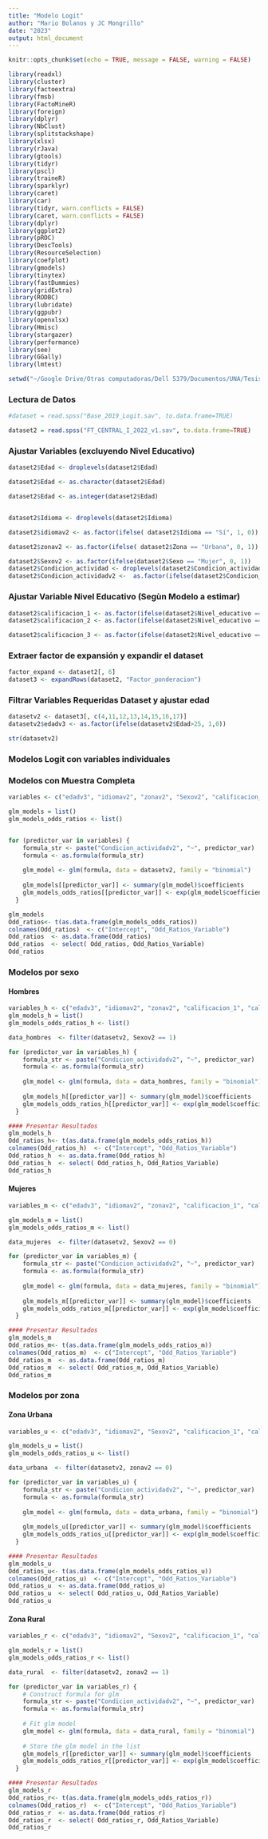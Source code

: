 ```yaml
---
title: "Modelo Logit"
author: "Mario Bolanos y JC Mongrillo"
date: "2023"
output: html_document
---
```


```r
knitr::opts_chunk$set(echo = TRUE, message = FALSE, warning = FALSE)
```

```r
library(readxl)
library(cluster)
library(factoextra)
library(fmsb)
library(FactoMineR)
library(foreign)
library(dplyr)
library(NbClust)
library(splitstackshape)
library(xlsx)
library(rJava)
library(gtools)
library(tidyr)
library(pscl)
library(traineR)
library(sparklyr)
library(caret)
library(car)
library(tidyr, warn.conflicts = FALSE)
library(caret, warn.conflicts = FALSE)
library(dplyr) 
library(ggplot2) 
library(pROC) 
library(DescTools) 
library(ResourceSelection) 
library(coefplot) 
library(gmodels) 
library(tinytex) 
library(fastDummies) 
library(gridExtra)
library(RODBC) 
library(lubridate) 
library(ggpubr) 
library(openxlsx) 
library(Hmisc)
library(stargazer)
library(performance)
library(see)
library(GGally)
library(lmtest)
```


```r
setwd("~/Google Drive/Otras computadoras/Dell 5379/Documentos/UNA/Tesis version final")

```


### Lectura de Datos
```r
#dataset = read.spss("Base_2019_Logit.sav", to.data.frame=TRUE)

dataset2 = read.spss("FT_CENTRAL_I_2022_v1.sav", to.data.frame=TRUE)
```

### Ajustar Variables (excluyendo Nivel Educativo)
```r
dataset2$Edad <- droplevels(dataset2$Edad)

dataset2$Edad <- as.character(dataset2$Edad)

dataset2$Edad <- as.integer(dataset2$Edad)


dataset2$Idioma <- droplevels(dataset2$Idioma)

dataset2$idiomav2 <- as.factor(ifelse( dataset2$Idioma == "Sí", 1, 0))

dataset2$zonav2 <- as.factor(ifelse( dataset2$Zona == "Urbana", 0, 1))

dataset2$Sexov2 <- as.factor(ifelse(dataset2$Sexo == "Mujer", 0, 1))
dataset2$Condicion_actividad <- droplevels(dataset2$Condicion_actividad)
dataset2$Condicion_actividadv2 <-  as.factor(ifelse(dataset2$Condicion_actividad == "Ocupado", 1, 0))
```

### Ajustar Variable Nivel Educativo (Segùn Modelo a estimar)
```r
dataset2$calificacion_1 <- as.factor(ifelse(dataset2$Nivel_educativo == "Universitario con título" |dataset2$Nivel_educativo == "Universitario sin título" | dataset2$Nivel_educativo == "Secundaria completa"  |dataset2$Nivel_educativo == "Secundaria incompleta"  |dataset2$Nivel_educativo == "Primaria completa" , 1 , 0 ))
dataset2$calificacion_2 <- as.factor(ifelse(dataset2$Nivel_educativo == "Universitario con título" |dataset2$Nivel_educativo == "Universitario sin título" | dataset2$Nivel_educativo == "Secundaria completa"  , 1 , 0 ))

dataset2$calificacion_3 <- as.factor(ifelse(dataset2$Nivel_educativo == "Universitario con título", 1 , 0 ))
```

### Extraer factor de expansión y expandir el dataset
```r
factor_expand <- dataset2[, 6]
dataset3 <- expandRows(dataset2, "Factor_ponderacion")
```


### Filtrar Variables Requeridas Dataset y ajustar edad
```r
datasetv2 <- dataset3[, c(4,11,12,13,14,15,16,17)]
datasetv2$edadv3 <- as.factor(ifelse(datasetv2$Edad>25, 1,0))

str(datasetv2)
```


### Modelos Logit  con variables individuales

### Modelos con Muestra Completa

```r
 
variables <- c("edadv3", "idiomav2", "zonav2", "Sexov2", "calificacion_1", "calificacion_2", "calificacion_3")

glm_models = list()
glm_models_odds_ratios <- list()


for (predictor_var in variables) {
    formula_str <- paste("Condicion_actividadv2", "~", predictor_var)
    formula <- as.formula(formula_str)
    
    glm_model <- glm(formula, data = datasetv2, family = "binomial")
    
    glm_models[[predictor_var]] <- summary(glm_model)$coefficients
    glm_models_odds_ratios[[predictor_var]] <- exp(glm_model$coefficients)
  }

glm_models
Odd_ratios<- t(as.data.frame(glm_models_odds_ratios))
colnames(Odd_ratios)  <- c("Intercept", "Odd_Ratios_Variable")
Odd_ratios  <- as.data.frame(Odd_ratios)
Odd_ratios  <- select( Odd_ratios, Odd_Ratios_Variable)
Odd_ratios
```


### Modelos por sexo

#### Hombres
```r
 
variables_h <- c("edadv3", "idiomav2", "zonav2", "calificacion_1", "calificacion_2", "calificacion_3")
glm_models_h = list()
glm_models_odds_ratios_h <- list()

data_hombres  <- filter(datasetv2, Sexov2 == 1)

for (predictor_var in variables_h) {
    formula_str <- paste("Condicion_actividadv2", "~", predictor_var)
    formula <- as.formula(formula_str)
    
    glm_model <- glm(formula, data = data_hombres, family = "binomial")
    
    glm_models_h[[predictor_var]] <- summary(glm_model)$coefficients
    glm_models_odds_ratios_h[[predictor_var]] <- exp(glm_model$coefficients)
  }

#### Presentar Resultados
glm_models_h
Odd_ratios_h<- t(as.data.frame(glm_models_odds_ratios_h))
colnames(Odd_ratios_h)  <- c("Intercept", "Odd_Ratios_Variable")
Odd_ratios_h  <- as.data.frame(Odd_ratios_h)
Odd_ratios_h  <- select( Odd_ratios_h, Odd_Ratios_Variable)
Odd_ratios_h
```

#### Mujeres
```r
 
variables_m <- c("edadv3", "idiomav2", "zonav2", "calificacion_1", "calificacion_2", "calificacion_3")

glm_models_m = list()
glm_models_odds_ratios_m <- list()

data_mujeres  <- filter(datasetv2, Sexov2 == 0)

for (predictor_var in variables_m) {
    formula_str <- paste("Condicion_actividadv2", "~", predictor_var)
    formula <- as.formula(formula_str)
    
    glm_model <- glm(formula, data = data_mujeres, family = "binomial")
    
    glm_models_m[[predictor_var]] <- summary(glm_model)$coefficients
    glm_models_odds_ratios_m[[predictor_var]] <- exp(glm_model$coefficients)
  }

#### Presentar Resultados
glm_models_m
Odd_ratios_m<- t(as.data.frame(glm_models_odds_ratios_m))
colnames(Odd_ratios_m)  <- c("Intercept", "Odd_Ratios_Variable")
Odd_ratios_m  <- as.data.frame(Odd_ratios_m)
Odd_ratios_m  <- select( Odd_ratios_m, Odd_Ratios_Variable)
Odd_ratios_m
```
### Modelos por zona

#### Zona Urbana
```r
 
variables_u <- c("edadv3", "idiomav2", "Sexov2", "calificacion_1", "calificacion_2", "calificacion_3")

glm_models_u = list()
glm_models_odds_ratios_u <- list()

data_urbana  <- filter(datasetv2, zonav2 == 0)

for (predictor_var in variables_u) {
    formula_str <- paste("Condicion_actividadv2", "~", predictor_var)
    formula <- as.formula(formula_str)
    
    glm_model <- glm(formula, data = data_urbana, family = "binomial")
    
    glm_models_u[[predictor_var]] <- summary(glm_model)$coefficients
    glm_models_odds_ratios_u[[predictor_var]] <- exp(glm_model$coefficients)
  }

#### Presentar Resultados
glm_models_u
Odd_ratios_u<- t(as.data.frame(glm_models_odds_ratios_u))
colnames(Odd_ratios_u)  <- c("Intercept", "Odd_Ratios_Variable")
Odd_ratios_u  <- as.data.frame(Odd_ratios_u)
Odd_ratios_u  <- select( Odd_ratios_u, Odd_Ratios_Variable)
Odd_ratios_u
```

#### Zona Rural
```r
 
variables_r <- c("edadv3", "idiomav2", "Sexov2", "calificacion_1", "calificacion_2", "calificacion_3")

glm_models_r = list()
glm_models_odds_ratios_r <- list()

data_rural  <- filter(datasetv2, zonav2 == 1)

for (predictor_var in variables_r) {
    # Construct formula for glm
    formula_str <- paste("Condicion_actividadv2", "~", predictor_var)
    formula <- as.formula(formula_str)
    
    # Fit glm model
    glm_model <- glm(formula, data = data_rural, family = "binomial")
    
    # Store the glm model in the list
    glm_models_r[[predictor_var]] <- summary(glm_model)$coefficients
    glm_models_odds_ratios_r[[predictor_var]] <- exp(glm_model$coefficients)
  }

#### Presentar Resultados
glm_models_r
Odd_ratios_r<- t(as.data.frame(glm_models_odds_ratios_r))
colnames(Odd_ratios_r)  <- c("Intercept", "Odd_Ratios_Variable")
Odd_ratios_r  <- as.data.frame(Odd_ratios_r)
Odd_ratios_r  <- select( Odd_ratios_r, Odd_Ratios_Variable)
Odd_ratios_r
```
